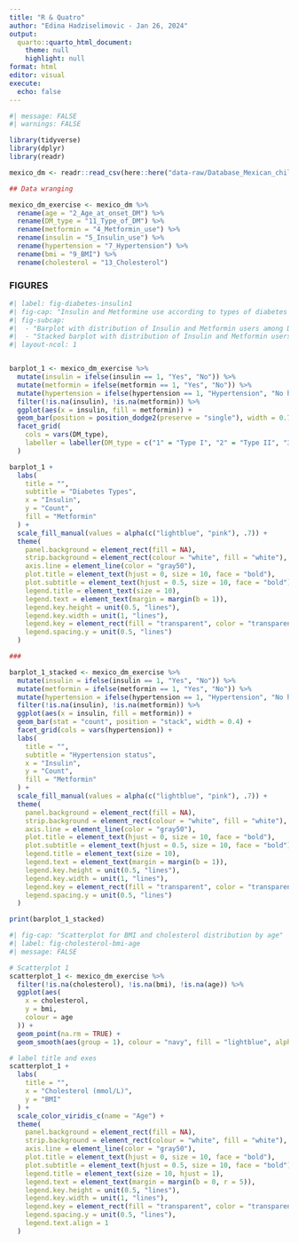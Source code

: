 ```yaml
---
title: "R & Quatro"
author: "Edina Hadziselimovic - Jan 26, 2024"
output:
  quarto::quarto_html_document:
    theme: null
    highlight: null
format: html
editor: visual
execute:
  echo: false
---
```


```r
#| message: FALSE
#| warnings: FALSE

library(tidyverse)
library(dplyr)
library(readr)

mexico_dm <- readr::read_csv(here::here("data-raw/Database_Mexican_children_with_different_types_of_DM.csv"))

```

```r
## Data wranging

mexico_dm_exercise <- mexico_dm %>%
  rename(age = "2_Age_at_onset_DM") %>%
  rename(DM_type = "11_Type_of_DM") %>%
  rename(metformin = "4_Metformin_use") %>%
  rename(insulin = "5_Insulin_use") %>%
  rename(hypertension = "7_Hypertension") %>%
  rename(bmi = "9_BMI") %>%
  rename(cholesterol = "13_Cholesterol")

```

### FIGURES

```r
#| label: fig-diabetes-insulin1
#| fig-cap: "Insulin and Metformine use according to types of diabetes mellitus and hypertension status"
#| fig-subcap:
#|  - "Barplot with distribution of Insulin and Metformin users among DM patients, stratified by types of diabetes"
#|  - "Stacked barplot with distribution of Insulin and Metformin users among DM patients, stratified by hypertension status"
#| layout-ncol: 1


barplot_1 <- mexico_dm_exercise %>%
  mutate(insulin = ifelse(insulin == 1, "Yes", "No")) %>%
  mutate(metformin = ifelse(metformin == 1, "Yes", "No")) %>%
  mutate(hypertension = ifelse(hypertension == 1, "Hypertension", "No hypertension")) %>%
  filter(!is.na(insulin), !is.na(metformin)) %>%
  ggplot(aes(x = insulin, fill = metformin)) +
  geom_bar(position = position_dodge2(preserve = "single"), width = 0.7) +
  facet_grid(
    cols = vars(DM_type),
    labeller = labeller(DM_type = c("1" = "Type I", "2" = "Type II", "3" = "Type III", "4" = "Type IV"))
  )

barplot_1 +
  labs(
    title = "",
    subtitle = "Diabetes Types",
    x = "Insulin",
    y = "Count",
    fill = "Metformin"
  ) +
  scale_fill_manual(values = alpha(c("lightblue", "pink"), .7)) +
  theme(
    panel.background = element_rect(fill = NA),
    strip.background = element_rect(colour = "white", fill = "white"),
    axis.line = element_line(color = "gray50"),
    plot.title = element_text(hjust = 0, size = 10, face = "bold"),
    plot.subtitle = element_text(hjust = 0.5, size = 10, face = "bold"),
    legend.title = element_text(size = 10),
    legend.text = element_text(margin = margin(b = 1)),
    legend.key.height = unit(0.5, "lines"),
    legend.key.width = unit(1, "lines"),
    legend.key = element_rect(fill = "transparent", color = "transparent"),
    legend.spacing.y = unit(0.5, "lines")
  )

###

barplot_1_stacked <- mexico_dm_exercise %>%
  mutate(insulin = ifelse(insulin == 1, "Yes", "No")) %>%
  mutate(metformin = ifelse(metformin == 1, "Yes", "No")) %>%
  mutate(hypertension = ifelse(hypertension == 1, "Hypertension", "No hypertension")) %>%
  filter(!is.na(insulin), !is.na(metformin)) %>%
  ggplot(aes(x = insulin, fill = metformin)) +
  geom_bar(stat = "count", position = "stack", width = 0.4) +
  facet_grid(cols = vars(hypertension)) +
  labs(
    title = "",
    subtitle = "Hypertension status",
    x = "Insulin",
    y = "Count",
    fill = "Metformin"
  ) +
  scale_fill_manual(values = alpha(c("lightblue", "pink"), .7)) +
  theme(
    panel.background = element_rect(fill = NA),
    strip.background = element_rect(colour = "white", fill = "white"),
    axis.line = element_line(color = "gray50"),
    plot.title = element_text(hjust = 0, size = 10, face = "bold"),
    plot.subtitle = element_text(hjust = 0.5, size = 10, face = "bold"),
    legend.title = element_text(size = 10),
    legend.text = element_text(margin = margin(b = 1)),
    legend.key.height = unit(0.5, "lines"),
    legend.key.width = unit(1, "lines"),
    legend.key = element_rect(fill = "transparent", color = "transparent"),
    legend.spacing.y = unit(0.5, "lines")
  )

print(barplot_1_stacked)
```

```r
#| fig-cap: "Scatterplot for BMI and cholesterol distribution by age"
#| label: fig-cholesterol-bmi-age
#| message: FALSE

# Scatterplot 1
scatterplot_1 <- mexico_dm_exercise %>%
  filter(!is.na(cholesterol), !is.na(bmi), !is.na(age)) %>%
  ggplot(aes(
    x = cholesterol,
    y = bmi,
    colour = age
  )) +
  geom_point(na.rm = TRUE) +
  geom_smooth(aes(group = 1), colour = "navy", fill = "lightblue", alpha = 0.2)

# label title and exes
scatterplot_1 +
  labs(
    title = "",
    x = "Cholesterol (mmol/L)",
    y = "BMI"
  ) +
  scale_color_viridis_c(name = "Age") +
  theme(
    panel.background = element_rect(fill = NA),
    strip.background = element_rect(colour = "white", fill = "white"),
    axis.line = element_line(color = "gray50"),
    plot.title = element_text(hjust = 0, size = 10, face = "bold"),
    plot.subtitle = element_text(hjust = 0.5, size = 10, face = "bold"),
    legend.title = element_text(size = 10, hjust = 1),
    legend.text = element_text(margin = margin(b = 0, r = 5)),
    legend.key.height = unit(0.5, "lines"),
    legend.key.width = unit(1, "lines"),
    legend.key = element_rect(fill = "transparent", color = "transparent"),
    legend.spacing.y = unit(0.5, "lines"),
    legend.text.align = 1
  )
```
